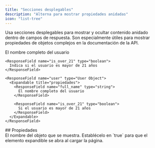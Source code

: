 ```yaml
---
title: "Secciones desplegables"
description: "Alterna para mostrar propiedades anidadas"
icon: "list-tree"
---
```


Usa secciones desplegables para mostrar y ocultar contenido anidado dentro de campos de respuesta. Son especialmente útiles para mostrar propiedades de objetos complejos en la documentación de la API.

<ResponseField name="user" type="User Object">
  <Expandable title="properties">
    <ResponseField name="full_name" type="string">
      El nombre completo del usuario
    </ResponseField>

    <ResponseField name="is_over_21" type="boolean">
      Indica si el usuario es mayor de 21 años
    </ResponseField>
  </Expandable>
</ResponseField>

```mdx Expandable example
<ResponseField name="user" type="User Object">
  <Expandable title="propiedades">
    <ResponseField name="full_name" type="string">
      El nombre completo del usuario
    </ResponseField>

    <ResponseField name="is_over_21" type="boolean">
      Si el usuario es mayor de 21 años
    </ResponseField>
  </Expandable>
</ResponseField>
```


<div id="properties">
  ## Propiedades
</div>

<ResponseField name="title" type="string">
  El nombre del objeto que se muestra.
</ResponseField>

<ResponseField name="defaultOpen" type="boolean" default="false">
  Establécelo en `true` para que el elemento expandible se abra al cargar la página.
</ResponseField>
